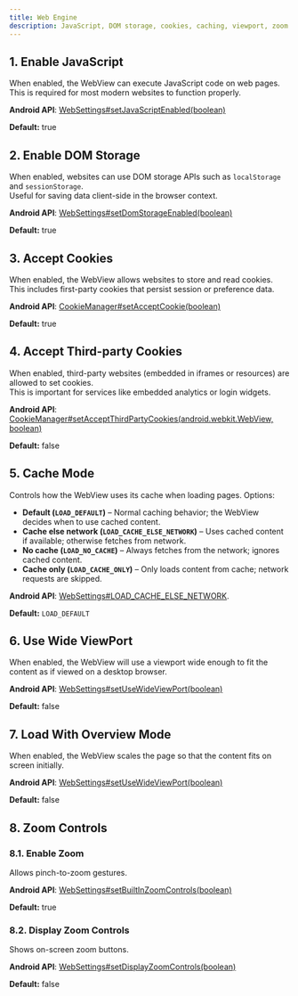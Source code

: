```yaml
---
title: Web Engine
description: JavaScript, DOM storage, cookies, caching, viewport, zoom
---
```



## 1. Enable JavaScript

When enabled, the WebView can execute JavaScript code on web pages.  
This is required for most modern websites to function properly.  

**Android API**: [WebSettings#setJavaScriptEnabled(boolean)](https://developer.android.com/reference/android/webkit/WebSettings#setJavaScriptEnabled(boolean))

**Default:** true

## 2. Enable DOM Storage

When enabled, websites can use DOM storage APIs such as `localStorage` and `sessionStorage`.  
Useful for saving data client-side in the browser context.

**Android API**: [WebSettings#setDomStorageEnabled(boolean)](https://developer.android.com/reference/android/webkit/WebSettings#setDomStorageEnabled(boolean))

**Default:** true

## 3. Accept Cookies

When enabled, the WebView allows websites to store and read cookies.  
This includes first-party cookies that persist session or preference data.

**Android API**: [CookieManager#setAcceptCookie(boolean)](https://developer.android.com/reference/android/webkit/CookieManager#setAcceptCookie(boolean))

**Default:** true

## 4. Accept Third-party Cookies

When enabled, third-party websites (embedded in iframes or resources) are allowed to set cookies.  
This is important for services like embedded analytics or login widgets.

**Android API**: [CookieManager#setAcceptThirdPartyCookies(android.webkit.WebView, boolean)](https://developer.android.com/reference/android/webkit/CookieManager#setAcceptThirdPartyCookies(android.webkit.WebView,%20boolean))

**Default:** false

## 5. Cache Mode

Controls how the WebView uses its cache when loading pages. Options:

- **Default (`LOAD_DEFAULT`)** – Normal caching behavior; the WebView decides when to use cached content.  
- **Cache else network (`LOAD_CACHE_ELSE_NETWORK`)** – Uses cached content if available; otherwise fetches from network.  
- **No cache (`LOAD_NO_CACHE`)** – Always fetches from the network; ignores cached content.  
- **Cache only (`LOAD_CACHE_ONLY`)** – Only loads content from cache; network requests are skipped.  

**Android API**: [WebSettings#LOAD_CACHE_ELSE_NETWORK](https://developer.android.com/reference/android/webkit/WebSettings#LOAD_CACHE_ELSE_NETWORK).

**Default:** `LOAD_DEFAULT`

## 6. Use Wide ViewPort

When enabled, the WebView will use a viewport wide enough to fit the content as if viewed on a desktop browser.  

**Android API**: [WebSettings#setUseWideViewPort(boolean)](https://developer.android.com/reference/android/webkit/WebSettings#setUseWideViewPort(boolean))

**Default:** false

## 7. Load With Overview Mode

When enabled, the WebView scales the page so that the content fits on screen initially.  

**Android API**: [WebSettings#setUseWideViewPort(boolean)](https://developer.android.com/reference/android/webkit/WebSettings#setUseWideViewPort(boolean))

**Default:** false

## 8. Zoom Controls

### 8.1. Enable Zoom

Allows pinch-to-zoom gestures.  

**Android API**: [WebSettings#setBuiltInZoomControls(boolean)](https://developer.android.com/reference/android/webkit/WebSettings#setBuiltInZoomControls(boolean))

  **Default:** true  

### 8.2. Display Zoom Controls

Shows on-screen zoom buttons.  

**Android API**: [WebSettings#setDisplayZoomControls(boolean)](https://developer.android.com/reference/android/webkit/WebSettings#setDisplayZoomControls(boolean))

**Default:** false
  